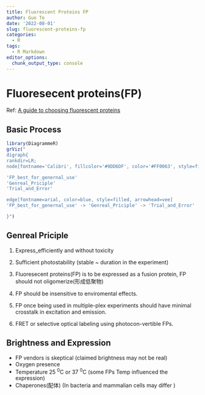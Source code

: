 ```yaml
---
title: Fluorescent Proteins FP
author: Guo Te
date: '2022-08-01'
slug: fluorescent-proteins-fp
categories:
  - R
tags:
  - R Markdown
editor_options: 
  chunk_output_type: console
---
```


# Fluoresecent proteins(FP)

Ref: [A guide to choosing fluorescent proteins
](https://pubmed.ncbi.nlm.nih.gov/16299475/)


## Basic Process
```r
library(DiagrammeR)
grViz("
digraph{
rankdir=LR;
node[fontname='Calibri', fillcolor='#9DD6DF', color='#FF0063', style=filled, shape=rect]

'FP_best_for_genernal_use'
'Genreal_Priciple'
'Trial_and_Error'

edge[fontname=arial, color=blue, style=filled, arrowhead=vee]
'FP_best_for_genernal_use' -> 'Genreal_Priciple' -> 'Trial_and_Error'

}")
```

## Genreal Priciple

1. Express_efficiently and without toxicity

2. Sufficient photostability (stable ~ duration in the experiment)

3. Fluoresecent proteins(FP) is to be expressed as a fusion protein, FP should not oligomerize(形成低聚物)

4. FP should be insensitive to enviromental effects.

5. FP once being used in multiple-plex experiments should have minimal crosstalk in  excitation and emission.

6. FRET or selective optical labeling using photocon-vertible FPs.


## Brightness and Expression
- FP vendors is skeptical (claimed brightness may not be real)
- Oxygen presence
- Temperature 25 ^0^C or 37 ^0^C (some FPs Temp influenced the expression) 
- Chaperones(配体) (In bacteria and mammalian cells may differ )







